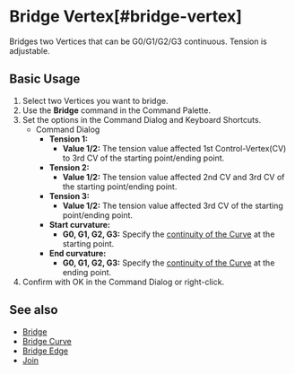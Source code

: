 
# Bridge Vertex[#bridge-vertex]

<Reference shortcut="" command="Bridge Vertex" button="" />

Bridges two Vertices that can be G0/G1/G2/G3 continuous. Tension is adjustable.

## Basic Usage

1. Select two Vertices you want to bridge.
2. Use the **Bridge**  command in the Command Palette.
3. Set the options in the Command Dialog and Keyboard Shortcuts. 
     - <Kst>Command Dialog</Kst>
          - **Tension 1:**
               - **Value 1/2:** The tension value affected 1st Control-Vertex(CV) to 3rd CV of the starting point/ending point.
          - **Tension 2:**
               - **Value 1/2:** The tension value affected 2nd CV and 3rd CV of the starting point/ending point.
          - **Tension 3:**
               - **Value 1/2:** The tension value affected 3rd CV of the starting point/ending point.
          - **Start curvature:**
               - **G0, G1, G2, G3:** Specify the [continuity of the  Curve](/cad-essentials/continuity-curve-and-surface) at the starting point.
          -  **End curvature:**
               - **G0, G1, G2, G3:** Specify the [continuity of the  Curve](/cad-essentials/continuity-curve-and-surface) at the ending point.      
4. Confirm with OK in the Command Dialog or right-click.

<VideoPlayer fileName="bridge-vertex"/>


## See also
- [Bridge](bridge)
- [Bridge Curve](bridge-curve)
- [Bridge Edge](bridge-edge)
- [Join](join)